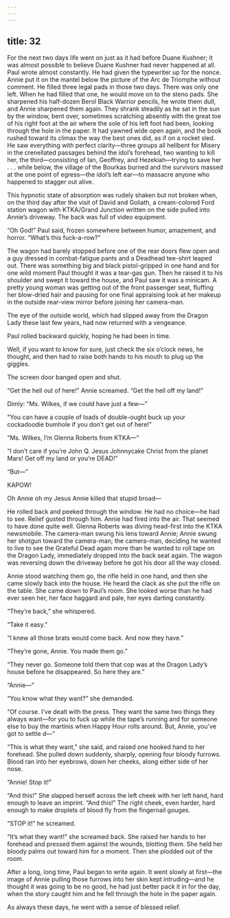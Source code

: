 ```yaml
---
---
---
```

title: 32
---




For the next two days life went on just as it had before Duane Kushner; it was almost possible to believe Duane Kushner had never happened at all. Paul wrote almost constantly. He had given the typewriter up for the nonce. Annie put it on the mantel below the picture of the Arc de Triomphe without comment. He filled three legal pads in those two days. There was only one left. When he had filled that one, he would move on to the steno pads. She sharpened his half-dozen Berol Black Warrior pencils, he wrote them dull, and Annie sharpened them again. They shrank steadily as he sat in the sun by the window, bent over, sometimes scratching absently with the great toe of his right foot at the air where the sole of his left foot had been, looking through the hole in the paper. It had yawned wide open again, and the book rushed toward its climax the way the best ones did, as if on a rocket sled. He saw everything with perfect clarity—three groups all hellbent for Misery in the crenellated passages behind the idol’s forehead, two wanting to kill her, the third—consisting of Ian, Geoffrey, and Hezekiah—trying to save her . . . while below, the village of the Bourkas burned and the survivors massed at the one point of egress—the idol’s left ear—to massacre anyone who happened to stagger out alive.

This hypnotic state of absorption was rudely shaken but not broken when, on the third day after the visit of David and Goliath, a cream-colored Ford station wagon with KTKA/Grand Junction written on the side pulled into Annie’s driveway. The back was full of video equipment.

“Oh God!” Paul said, frozen somewhere between humor, amazement, and horror. “What’s this fuck-a-row?”

The wagon had barely stopped before one of the rear doors flew open and a guy dressed in combat-fatigue pants and a Deadhead tee-shirt leaped out. There was something big and black pistol-gripped in one hand and for one wild moment Paul thought it was a tear-gas gun. Then he raised it to his shoulder and swept it toward the house, and Paul saw it was a minicam. A pretty young woman was getting out of the front passenger seat, fluffing her blow-dried hair and pausing for one final appraising look at her makeup in the outside rear-view mirror before joining her camera-man.

The eye of the outside world, which had slipped away from the Dragon Lady these last few years, had now returned with a vengeance.

Paul rolled backward quickly, hoping he had been in time.

Well, if you want to know for sure, just check the six o’clock news, he thought, and then had to raise both hands to his mouth to plug up the giggles.

The screen door banged open and shut.

“Get the hell out of here!” Annie screamed. “Get the hell off my land!”

Dimly: “Ms. Wilkes, if we could have just a few—”

“You can have a couple of loads of double-ought buck up your cockadoodie bumhole if you don’t get out of here!”

“Ms. Wilkes, I’m Glenna Roberts from KTKA—”

“I don’t care if you’re John Q. Jesus Johnnycake Christ from the planet Mars! Get off my land or you’re DEAD!”

“But—”

KAPOW!

Oh Annie oh my Jesus Annie killed that stupid broad—

He rolled back and peeked through the window. He had no choice—he had to see. Relief gusted through him. Annie had fired into the air. That seemed to have done quite well. Glenna Roberts was diving head-first into the KTKA newsmobile. The camera-man swung his lens toward Annie; Annie swung her shotgun toward the camera-man; the camera-man, deciding he wanted to live to see the Grateful Dead again more than he wanted to roll tape on the Dragon Lady, immediately dropped into the back seat again. The wagon was reversing down the driveway before he got his door all the way closed.

Annie stood watching them go, the rifle held in one hand, and then she came slowly back into the house. He heard the clack as she put the rifle on the table. She came down to Paul’s room. She looked worse than he had ever seen her, her face haggard and pale, her eyes darting constantly.

“They’re back,” she whispered.

“Take it easy.”

“I knew all those brats would come back. And now they have.”

“They’re gone, Annie. You made them go.”

“They never go. Someone told them that cop was at the Dragon Lady’s house before he disappeared. So here they are.”

“Annie—”

“You know what they want?” she demanded.

“Of course. I’ve dealt with the press. They want the same two things they always want—for you to fuck up while the tape’s running and for someone else to buy the martinis when Happy Hour rolls around. But, Annie, you’ve got to settle d—”

“This is what they want,” she said, and raised one hooked hand to her forehead. She pulled down suddenly, sharply, opening four bloody furrows. Blood ran into her eyebrows, down her cheeks, along either side of her nose.

“Annie! Stop it!”

“And this!” She slapped herself across the left cheek with her left hand, hard enough to leave an imprint. “And this!” The right cheek, even harder, hard enough to make droplets of blood fly from the fingernail gouges.

“STOP it!” he screamed.

“It’s what they want!” she screamed back. She raised her hands to her forehead and pressed them against the wounds, blotting them. She held her bloody palms out toward him for a moment. Then she plodded out of the room.

After a long, long time, Paul began to write again. It went slowly at first—the image of Annie pulling those furrows into her skin kept intruding—and he thought it was going to be no good, he had just better pack it in for the day, when the story caught him and he fell through the hole in the paper again.

As always these days, he went with a sense of blessed relief.